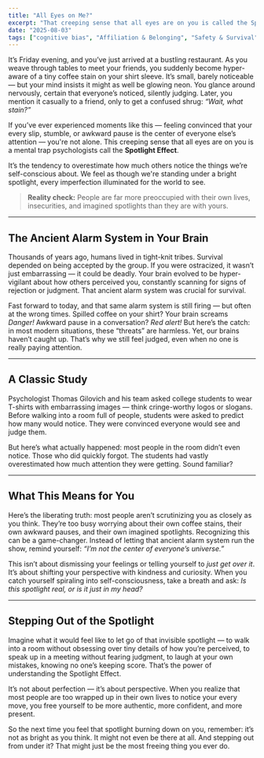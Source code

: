 ```yaml
---
title: "All Eyes on Me?"
excerpt: "That creeping sense that all eyes are on you is called the Spotlight Effect — a mental trap wired deep into our brains."
date: "2025-08-03"
tags: ["cognitive bias", "Affiliation & Belonging", "Safety & Survival", "the modern caveman"]
---
```


It’s Friday evening, and you’ve just arrived at a bustling restaurant. As you weave through tables to meet your friends, you suddenly become hyper-aware of a tiny coffee stain on your shirt sleeve. It’s small, barely noticeable — but your mind insists it might as well be glowing neon. You glance around nervously, certain that everyone’s noticed, silently judging. Later, you mention it casually to a friend, only to get a confused shrug: *“Wait, what stain?”*

If you’ve ever experienced moments like this — feeling convinced that your every slip, stumble, or awkward pause is the center of everyone else’s attention — you're not alone. This creeping sense that all eyes are on you is a mental trap psychologists call the **Spotlight Effect**.

It’s the tendency to overestimate how much others notice the things we’re self-conscious about. We feel as though we're standing under a bright spotlight, every imperfection illuminated for the world to see.

> **Reality check:** People are far more preoccupied with their own lives, insecurities, and imagined spotlights than they are with yours.

---

## The Ancient Alarm System in Your Brain

Thousands of years ago, humans lived in tight-knit tribes. Survival depended on being accepted by the group. If you were ostracized, it wasn’t just embarrassing — it could be deadly. Your brain evolved to be hyper-vigilant about how others perceived you, constantly scanning for signs of rejection or judgment. That ancient alarm system was crucial for survival.

Fast forward to today, and that same alarm system is still firing — but often at the wrong times. Spilled coffee on your shirt? Your brain screams *Danger!* Awkward pause in a conversation? *Red alert!* But here’s the catch: in most modern situations, these “threats” are harmless. Yet, our brains haven’t caught up. That’s why we still feel judged, even when no one is really paying attention.

---

## A Classic Study

Psychologist Thomas Gilovich and his team asked college students to wear T-shirts with embarrassing images — think cringe-worthy logos or slogans. Before walking into a room full of people, students were asked to predict how many would notice. They were convinced everyone would see and judge them.

But here’s what actually happened: most people in the room didn’t even notice. Those who did quickly forgot. The students had vastly overestimated how much attention they were getting. Sound familiar?

---

## What This Means for You

Here’s the liberating truth: most people aren’t scrutinizing you as closely as you think. They’re too busy worrying about their own coffee stains, their own awkward pauses, and their own imagined spotlights. Recognizing this can be a game-changer. Instead of letting that ancient alarm system run the show, remind yourself: *“I’m not the center of everyone’s universe.”*

This isn’t about dismissing your feelings or telling yourself to *just get over it*. It’s about shifting your perspective with kindness and curiosity. When you catch yourself spiraling into self-consciousness, take a breath and ask: *Is this spotlight real, or is it just in my head?*

---

## Stepping Out of the Spotlight

Imagine what it would feel like to let go of that invisible spotlight — to walk into a room without obsessing over tiny details of how you’re perceived, to speak up in a meeting without fearing judgment, to laugh at your own mistakes, knowing no one’s keeping score. That’s the power of understanding the Spotlight Effect.

It’s not about perfection — it’s about perspective. When you realize that most people are too wrapped up in their own lives to notice your every move, you free yourself to be more authentic, more confident, and more present.

So the next time you feel that spotlight burning down on you, remember: it’s not as bright as you think. It might not even be there at all. And stepping out from under it? That might just be the most freeing thing you ever do.
